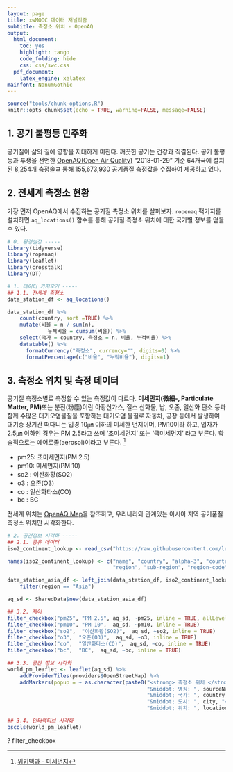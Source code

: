 ```yaml
---
layout: page
title: xwMOOC 데이터 저널리즘
subtitle: 측정소 위치 - OpenAQ
output:
  html_document: 
    toc: yes
    highlight: tango
    code_folding: hide
    css: css/swc.css
  pdf_document:
    latex_engine: xelatex
mainfont: NanumGothic
---
```

 
``` r
source("tools/chunk-options.R")
knitr::opts_chunk$set(echo = TRUE, warning=FALSE, message=FALSE)

```

## 1. 공기 불평등 민주화 {#air-quality-inequality}

공기질이 삶의 질에 영향을 지대하게 미친다. 깨끗한 공기는 건강과 직결된다.
공기 불평등과 투쟁을 선언한 [OpenAQ(Open Air Quality)](https://openaq.org/) "2018-01-29" 기준 64개국에 설치된 8,254개 측정솔ㄹ 통해
155,673,930 공기품질 측정값을 수집하여 제공하고 있다.

## 2. 전세계 측정소 현황 {#air-quality-inequality-count}

가장 먼저 OpenAQ에서 수집하는 공기질 측정소 위치를 살펴보자.
`ropenaq` 팩키지를 설치하면 `aq_locations()` 함수를 통해 공기질 측정소 위치에 대한 국가별 정보를 얻을 수 있다.

``` r
# 0. 환경설정 -----
library(tidyverse)
library(ropenaq)
library(leaflet)
library(crosstalk)
library(DT)

# 1. 데이터 가져오기 -----
## 1.1. 전세계 측정소 
data_station_df <- aq_locations()

data_station_df %>% 
    count(country, sort =TRUE) %>% 
    mutate(비율 = n / sum(n),
             누적비율 = cumsum(비율)) %>% 
    select(국가 = country, 측정소 = n, 비율, 누적비율) %>% 
    datatable() %>% 
      formatCurrency("측정소", currency="", digits=0) %>% 
      formatPercentage(c("비율", "누적비율"), digits=1)
```

## 3. 측정소 위치 및 측정 데이터 {#air-quality-inequality-count}

공기질 측정소별로 측정할 수 있는 측정값이 다르다. **미세먼지(微細-, Particulate Matter, PM)**또는 분진(粉塵)이란 아황산가스, 질소 산화물, 납, 오존, 일산화 탄소 등과 함께 수많은 대기오염물질을 포함하는 대기오염 물질로 자동차, 공장 등에서 발생하여 대기중 장기간 떠다니는 입경 10㎛ 이하의 미세한 먼지이며, PM10이라 하고, 입자가 2.5㎛ 이하인 경우는 PM 2.5라고 쓰며 '초미세먼지' 또는 '극미세먼지' 라고 부른다. 학술적으로는 에어로졸(aerosol)이라고 부른다. [^wiki-pm]

[^wiki-pm]: [위키백과 - 미세먼지](https://ko.wikipedia.org/wiki/%EB%AF%B8%EC%84%B8%EB%A8%BC%EC%A7%80)

- pm25: 초미세먼지(PM 2.5)
- pm10: 미세먼지(PM 10)
- so2 :  이산화황(SO2)
- o3  :  오존(O3)
- co  :  일산화타소(CO)
- bc  :  BC

전세계 위치는 [OpenAQ Map](https://openaq.org/#/map?_k=j1gabo)을 참조하고, 우리나라와 관계있는 아시아 지역 공기품질 측정소 위치만 시각화한다.

``` r
# 2. 공간정보 시각화 -----
## 2.1. 공유 데이터
iso2_continent_lookup <- read_csv("https://raw.githubusercontent.com/lukes/ISO-3166-Countries-with-Regional-Codes/master/all/all.csv")

names(iso2_continent_lookup) <- c("name", "country", "alpha-3", "country-code", "iso_3166-2", 
                                  "region", "sub-region", "region-code", "sub-region-code")

data_station_asia_df <- left_join(data_station_df, iso2_continent_lookup) %>% 
    filter(region == "Asia")

aq_sd <- SharedData$new(data_station_asia_df)

## 3.2. 제어
filter_checkbox("pm25", "PM 2.5", aq_sd, ~pm25, inline = TRUE, allLevels = FALSE, TRUE)
filter_checkbox("pm10", "PM 10",  aq_sd, ~pm10, inline = TRUE)
filter_checkbox("so2",  "이산화황(SO2)",  aq_sd, ~so2, inline = TRUE)
filter_checkbox("o3",  "오존(O3)",  aq_sd, ~o3, inline = TRUE)
filter_checkbox("co",  "일산화타소(CO)",  aq_sd, ~co, inline = TRUE)
filter_checkbox("bc",  "BC",  aq_sd, ~bc, inline = TRUE)

## 3.3. 공간 정보 시각화
world_pm_leaflet <- leaflet(aq_sd) %>% 
    addProviderTiles(providers$OpenStreetMap) %>% 
    addMarkers(popup = ~ as.character(paste0("<strong> 측정소 위치 </strong><br><br>",
                                             "&middot; 명칭: ", sourceNames, "<br>",
                                             "&middot; 국가: ", country, "<br>",
                                             "&middot; 도시: ", city, "<br>",
                                             "&middot; 위치: ", location, "<br>")))

## 3.4. 인터랙티브 시각화
bscols(world_pm_leaflet)
```

? filter_checkbox

